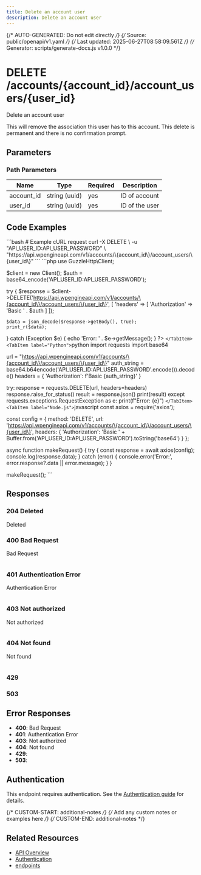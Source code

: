 ```yaml
---
title: Delete an account user
description: Delete an account user
---
```


{/* AUTO-GENERATED: Do not edit directly */}
{/* Source: public/openapi/v1.yaml */}
{/* Last updated: 2025-06-27T08:58:09.561Z */}
{/* Generator: scripts/generate-docs.js v1.0.0 */}


# DELETE /accounts/\{account_id\}/account_users/\{user_id\}

Delete an account user

This will remove the association this user has to this account. This delete is permanent and there is no confirmation prompt.


## Parameters

### Path Parameters

| Name | Type | Required | Description |
|------|------|----------|-------------|
| account_id | string (uuid) | yes | ID of account |
| user_id | string (uuid) | yes | ID of the user |



## Code Examples

<Tabs>
  <TabItem label="cURL">
    ```bash
    # Example cURL request
curl -X DELETE \
  -u "API_USER_ID:API_USER_PASSWORD" \
  "https://api.wpengineapi.com/v1/accounts/\{account_id\}/account_users/\{user_id\}"
    ```
  </TabItem>
  <TabItem label="PHP">
    ```php
    <?php
// Example PHP request using GuzzleHttp
require_once 'vendor/autoload.php';

use GuzzleHttp\Client;

$client = new Client();
$auth = base64_encode('API_USER_ID:API_USER_PASSWORD');

try {
    $response = $client->DELETE('https://api.wpengineapi.com/v1/accounts/\{account_id\}/account_users/\{user_id\}', [
        'headers' => [
            'Authorization' => 'Basic ' . $auth
        ]
    ]);
    
    $data = json_decode($response->getBody(), true);
    print_r($data);
} catch (Exception $e) {
    echo 'Error: ' . $e->getMessage();
}
?>
    ```
  </TabItem>
  <TabItem label="Python">
    ```python
    import requests
import base64

url = "https://api.wpengineapi.com/v1/accounts/\{account_id\}/account_users/\{user_id\}"
auth_string = base64.b64encode('API_USER_ID:API_USER_PASSWORD'.encode()).decode()
headers = {
    'Authorization': f'Basic {auth_string}'
}

try:
    response = requests.DELETE(url, headers=headers)
    response.raise_for_status()
    result = response.json()
    print(result)
except requests.exceptions.RequestException as e:
    print(f"Error: {e}")
    ```
  </TabItem>
  <TabItem label="Node.js">
    ```javascript
    const axios = require('axios');

const config = {
  method: 'DELETE',
  url: 'https://api.wpengineapi.com/v1/accounts/\{account_id\}/account_users/\{user_id\}',
  headers: {
    'Authorization': 'Basic ' + Buffer.from('API_USER_ID:API_USER_PASSWORD').toString('base64')
  }
};

async function makeRequest() {
  try {
    const response = await axios(config);
    console.log(response.data);
  } catch (error) {
    console.error('Error:', error.response?.data || error.message);
  }
}

makeRequest();
    ```
  </TabItem>
</Tabs>


## Responses

### 204 Deleted

Deleted


### 400 Bad Request

Bad Request

```json

```

### 401 Authentication Error

Authentication Error

```json

```

### 403 Not authorized

Not authorized

```json

```

### 404 Not found

Not found

```json

```

### 429 



### 503 




## Error Responses

- **400**: Bad Request
- **401**: Authentication Error
- **403**: Not authorized
- **404**: Not found
- **429**: 
- **503**: 

## Authentication

This endpoint requires authentication. See the [Authentication guide](/api-reference/authentication/) for details.

{/* CUSTOM-START: additional-notes */}
{/* Add any custom notes or examples here */}
{/* CUSTOM-END: additional-notes */}

## Related Resources

- [API Overview](/api-reference/overview/)
- [Authentication](/api-reference/authentication/)
- [ endpoints](/api-reference/endpoints//)
